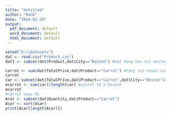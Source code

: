 ---
title: "Untitled"
author: "Manh"
date: "2024-02-29"
output:
  pdf_document: default
  word_document: default
  html_document: default
---

```{r}
setwd("D:\\Datasets")
dat <- read.csv("Product.csv")
dat1 <- subset(dat$Product,dat$City=="Boston") #mat hang ban tai boston

carrot <- sum(dat$TotalPrice,dat$Product=="Carrot") #tong loi nhuan carrot
carrot
car <- subset(dat$TotalPrice,dat$Product=="Carrot",dat$City=="Boston")# loi nhuan carrot tp Boston
mcarrot <- sum(car)/length(car) #carrot tb o boston
mcarrot
#carrot nuoc Mi
Acar <- subset(dat$Quantity,dat$Product=="Carrot")
Acar <- sort(Acar)
print(Acar[length(Acar)])



```
